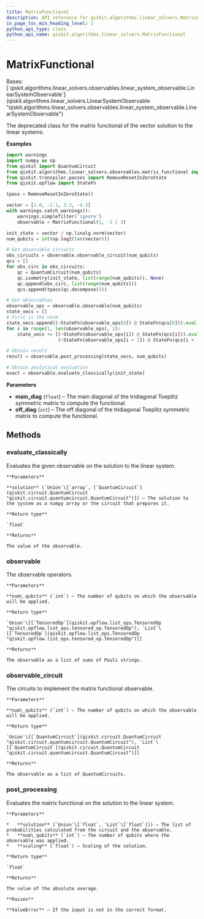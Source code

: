 ```yaml
---
title: MatrixFunctional
description: API reference for qiskit.algorithms.linear_solvers.MatrixFunctional
in_page_toc_min_heading_level: 1
python_api_type: class
python_api_name: qiskit.algorithms.linear_solvers.MatrixFunctional
---
```


# MatrixFunctional

<Class id="qiskit.algorithms.linear_solvers.MatrixFunctional" isDedicatedPage={true} github="https://github.com/qiskit/qiskit/tree/stable/0.22/qiskit/algorithms/linear_solvers/observables/matrix_functional.py" signature="MatrixFunctional(main_diag, off_diag)" modifiers="class">
  Bases: [`qiskit.algorithms.linear_solvers.observables.linear_system_observable.LinearSystemObservable`](qiskit.algorithms.linear_solvers.LinearSystemObservable "qiskit.algorithms.linear_solvers.observables.linear_system_observable.LinearSystemObservable")

  The deprecated class for the matrix functional of the vector solution to the linear systems.

  **Examples**

  ```python
  import warnings
  import numpy as np
  from qiskit import QuantumCircuit
  from qiskit.algorithms.linear_solvers.observables.matrix_functional import             MatrixFunctional
  from qiskit.transpiler.passes import RemoveResetInZeroState
  from qiskit.opflow import StateFn

  tpass = RemoveResetInZeroState()

  vector = [1.0, -2.1, 3.2, -4.3]
  with warnings.catch_warnings():
      warnings.simplefilter('ignore')
      observable = MatrixFunctional(1, -1 / 3)

  init_state = vector / np.linalg.norm(vector)
  num_qubits = int(np.log2(len(vector)))

  # Get observable circuits
  obs_circuits = observable.observable_circuit(num_qubits)
  qcs = []
  for obs_circ in obs_circuits:
      qc = QuantumCircuit(num_qubits)
      qc.isometry(init_state, list(range(num_qubits)), None)
      qc.append(obs_circ, list(range(num_qubits)))
      qcs.append(tpass(qc.decompose()))

  # Get observables
  observable_ops = observable.observable(num_qubits)
  state_vecs = []
  # First is the norm
  state_vecs.append((~StateFn(observable_ops[0]) @ StateFn(qcs[0])).eval())
  for i in range(1, len(observable_ops), 2):
      state_vecs += [(~StateFn(observable_ops[i]) @ StateFn(qcs[i])).eval(),
                     (~StateFn(observable_ops[i + 1]) @ StateFn(qcs[i + 1])).eval()]

  # Obtain result
  result = observable.post_processing(state_vecs, num_qubits)

  # Obtain analytical evaluation
  exact = observable.evaluate_classically(init_state)
  ```

  **Parameters**

  *   **main\_diag** (`float`) – The main diagonal of the tridiagonal Toeplitz symmetric matrix to compute the functional.
  *   **off\_diag** (`int`) – The off diagonal of the tridiagonal Toeplitz symmetric matrix to compute the functional.

  ## Methods

  <span id="qiskit-algorithms-linear-solvers-matrixfunctional-evaluate-classically" />

  ### evaluate\_classically

  <Function id="qiskit.algorithms.linear_solvers.MatrixFunctional.evaluate_classically" signature="MatrixFunctional.evaluate_classically(solution)">
    Evaluates the given observable on the solution to the linear system.

    **Parameters**

    **solution** (`Union`\[`array`, [`QuantumCircuit`](qiskit.circuit.QuantumCircuit "qiskit.circuit.quantumcircuit.QuantumCircuit")]) – The solution to the system as a numpy array or the circuit that prepares it.

    **Return type**

    `float`

    **Returns**

    The value of the observable.
  </Function>

  <span id="qiskit-algorithms-linear-solvers-matrixfunctional-observable" />

  ### observable

  <Function id="qiskit.algorithms.linear_solvers.MatrixFunctional.observable" signature="MatrixFunctional.observable(num_qubits)">
    The observable operators.

    **Parameters**

    **num\_qubits** (`int`) – The number of qubits on which the observable will be applied.

    **Return type**

    `Union`\[[`TensoredOp`](qiskit.opflow.list_ops.TensoredOp "qiskit.opflow.list_ops.tensored_op.TensoredOp"), `List`\[[`TensoredOp`](qiskit.opflow.list_ops.TensoredOp "qiskit.opflow.list_ops.tensored_op.TensoredOp")]]

    **Returns**

    The observable as a list of sums of Pauli strings.
  </Function>

  <span id="qiskit-algorithms-linear-solvers-matrixfunctional-observable-circuit" />

  ### observable\_circuit

  <Function id="qiskit.algorithms.linear_solvers.MatrixFunctional.observable_circuit" signature="MatrixFunctional.observable_circuit(num_qubits)">
    The circuits to implement the matrix functional observable.

    **Parameters**

    **num\_qubits** (`int`) – The number of qubits on which the observable will be applied.

    **Return type**

    `Union`\[[`QuantumCircuit`](qiskit.circuit.QuantumCircuit "qiskit.circuit.quantumcircuit.QuantumCircuit"), `List`\[[`QuantumCircuit`](qiskit.circuit.QuantumCircuit "qiskit.circuit.quantumcircuit.QuantumCircuit")]]

    **Returns**

    The observable as a list of QuantumCircuits.
  </Function>

  <span id="qiskit-algorithms-linear-solvers-matrixfunctional-post-processing" />

  ### post\_processing

  <Function id="qiskit.algorithms.linear_solvers.MatrixFunctional.post_processing" signature="MatrixFunctional.post_processing(solution, num_qubits, scaling=1)">
    Evaluates the matrix functional on the solution to the linear system.

    **Parameters**

    *   **solution** (`Union`\[`float`, `List`\[`float`]]) – The list of probabilities calculated from the circuit and the observable.
    *   **num\_qubits** (`int`) – The number of qubits where the observable was applied.
    *   **scaling** (`float`) – Scaling of the solution.

    **Return type**

    `float`

    **Returns**

    The value of the absolute average.

    **Raises**

    **ValueError** – If the input is not in the correct format.
  </Function>
</Class>

